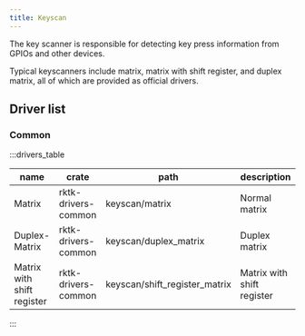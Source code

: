 ```yaml
---
title: Keyscan
---
```


The key scanner is responsible for detecting key press information from GPIOs
and other devices.

Typical keyscanners include matrix, matrix with shift register, and duplex
matrix, all of which are provided as official drivers.

## Driver list

### Common

:::drivers_table

| name                       | crate               | path                          | description                |
| -------------------------- | ------------------- | ----------------------------- | -------------------------- |
| Matrix                     | rktk-drivers-common | keyscan/matrix                | Normal matrix              |
| Duplex-Matrix              | rktk-drivers-common | keyscan/duplex_matrix         | Duplex matrix              |
| Matrix with shift register | rktk-drivers-common | keyscan/shift_register_matrix | Matrix with shift register |

:::
